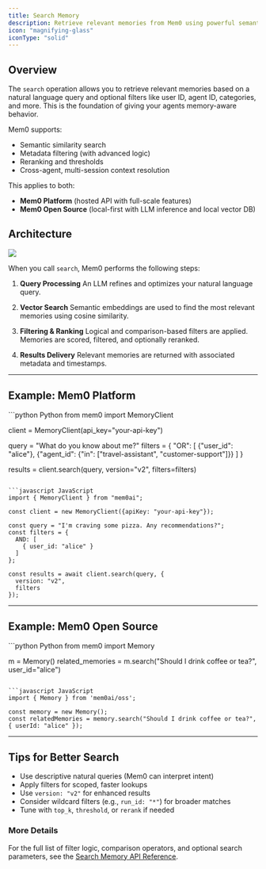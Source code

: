 ```yaml
---
title: Search Memory
description: Retrieve relevant memories from Mem0 using powerful semantic and filtered search capabilities.
icon: "magnifying-glass"
iconType: "solid"
---
```


## Overview

The `search` operation allows you to retrieve relevant memories based on a natural language query and optional filters like user ID, agent ID, categories, and more. This is the foundation of giving your agents memory-aware behavior.

Mem0 supports:
- Semantic similarity search
- Metadata filtering (with advanced logic)
- Reranking and thresholds
- Cross-agent, multi-session context resolution

This applies to both:
- **Mem0 Platform** (hosted API with full-scale features)
- **Mem0 Open Source** (local-first with LLM inference and local vector DB)


## Architecture

<Frame caption="Architecture diagram illustrating the memory search process.">
  <img src="../../images/search_architecture.png" />
</Frame>

When you call `search`, Mem0 performs the following steps:

1. **Query Processing**
   An LLM refines and optimizes your natural language query.

2. **Vector Search**
   Semantic embeddings are used to find the most relevant memories using cosine similarity.

3. **Filtering & Ranking**
   Logical and comparison-based filters are applied. Memories are scored, filtered, and optionally reranked.

4. **Results Delivery**
   Relevant memories are returned with associated metadata and timestamps.

---

## Example: Mem0 Platform

<CodeGroup>
```python Python
from mem0 import MemoryClient

client = MemoryClient(api_key="your-api-key")

query = "What do you know about me?"
filters = {
   "OR": [
      {"user_id": "alice"},
      {"agent_id": {"in": ["travel-assistant", "customer-support"]}}
   ]
}

results = client.search(query, version="v2", filters=filters)
```

```javascript JavaScript
import { MemoryClient } from "mem0ai";

const client = new MemoryClient({apiKey: "your-api-key"});

const query = "I'm craving some pizza. Any recommendations?";
const filters = {
  AND: [
    { user_id: "alice" }
  ]
};

const results = await client.search(query, {
  version: "v2",
  filters
});
```
</CodeGroup>

---

## Example: Mem0 Open Source

<CodeGroup>
```python Python
from mem0 import Memory

m = Memory()
related_memories = m.search("Should I drink coffee or tea?", user_id="alice")
```

```javascript JavaScript
import { Memory } from 'mem0ai/oss';

const memory = new Memory();
const relatedMemories = memory.search("Should I drink coffee or tea?", { userId: "alice" });
```
</CodeGroup>

---

## Tips for Better Search

- Use descriptive natural queries (Mem0 can interpret intent)
- Apply filters for scoped, faster lookups
- Use `version: "v2"` for enhanced results
- Consider wildcard filters (e.g., `run_id: "*"`) for broader matches
- Tune with `top_k`, `threshold`, or `rerank` if needed


### More Details

For the full list of filter logic, comparison operators, and optional search parameters, see the
[Search Memory API Reference](/api-reference/memory/v2-search-memories).
